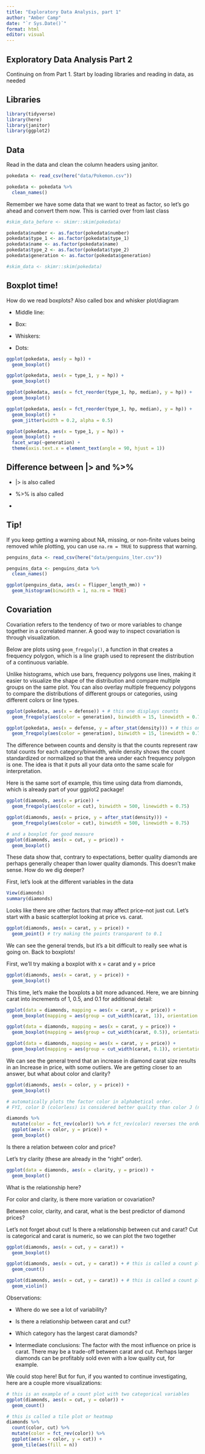 ```yaml
---
title: "Exploratory Data Analysis, part 1"
author: "Amber Camp"
date: "`r Sys.Date()`"
format: html
editor: visual
---
```


## Exploratory Data Analysis Part 2

Continuing on from Part 1. Start by loading libraries and reading in data, as needed

## Libraries

```r
library(tidyverse)
library(here)
library(janitor)
library(ggplot2)
```

## Data

Read in the data and clean the column headers using janitor.

```r
pokedata <- read_csv(here("data/Pokemon.csv"))

pokedata <- pokedata %>%
  clean_names()
```

Remember we have some data that we want to treat as factor, so let's go ahead and convert them now. This is carried over from last class

```r
#skim_data_before <- skimr::skim(pokedata)

pokedata$number <- as.factor(pokedata$number)
pokedata$type_1 <- as.factor(pokedata$type_1)
pokedata$name <- as.factor(pokedata$name)
pokedata$type_2 <- as.factor(pokedata$type_2)
pokedata$generation <- as.factor(pokedata$generation)

#skim_data <- skimr::skim(pokedata)
```

## Boxplot time!

How do we read boxplots? Also called box and whisker plot/diagram

-   Middle line:

-   Box:

-   Whiskers:

-   Dots:

```r
ggplot(pokedata, aes(y = hp)) +
  geom_boxplot()

ggplot(pokedata, aes(x = type_1, y = hp)) +
  geom_boxplot()

ggplot(pokedata, aes(x = fct_reorder(type_1, hp, median), y = hp)) +
  geom_boxplot()

ggplot(pokedata, aes(x = fct_reorder(type_1, hp, median), y = hp)) +
  geom_boxplot() +
  geom_jitter(width = 0.2, alpha = 0.5)

ggplot(pokedata, aes(x = type_1, y = hp)) +
  geom_boxplot() +
  facet_wrap(~generation) +
  theme(axis.text.x = element_text(angle = 90, hjust = 1))
```

## Difference between \|\> and %\>%

-   \|\> is also called

-   %\>% is also called

-   

## Tip!

If you keep getting a warning about NA, missing, or non-finite values being removed while plotting, you can use `na.rm = TRUE` to suppress that warning.

```r
penguins_data <- read_csv(here("data/penguins_lter.csv"))

penguins_data <- penguins_data %>%
  clean_names()

ggplot(penguins_data, aes(x = flipper_length_mm)) +
  geom_histogram(binwidth = 1, na.rm = TRUE)
```

## Covariation

Covariation refers to the tendency of two or more variables to change together in a correlated manner. A good way to inspect covariation is through visualization.

Below are plots using `geom_freqpoly()`, a function in that creates a frequency polygon, which is a line graph used to represent the distribution of a continuous variable.

Unlike histograms, which use bars, frequency polygons use lines, making it easier to visualize the shape of the distribution and compare multiple groups on the same plot. You can also overlay multiple frequency polygons to compare the distributions of different groups or categories, using different colors or line types.

```r
ggplot(pokedata, aes(x = defense)) + # this one displays counts
  geom_freqpoly(aes(color = generation), binwidth = 15, linewidth = 0.75)

ggplot(pokedata, aes(x = defense, y = after_stat(density))) + # this one displays density
  geom_freqpoly(aes(color = generation), binwidth = 15, linewidth = 0.75)
```

The difference between counts and density is that the counts represent raw total counts for each category/binwidth, while density shows the count standardized or normalized so that the area under each frequency polygon is one. The idea is that it puts all your data onto the same scale for interpretation.

Here is the same sort of example, this time using data from diamonds, which is already part of your ggplot2 package!

```r
ggplot(diamonds, aes(x = price)) + 
  geom_freqpoly(aes(color = cut), binwidth = 500, linewidth = 0.75)

ggplot(diamonds, aes(x = price, y = after_stat(density))) + 
  geom_freqpoly(aes(color = cut), binwidth = 500, linewidth = 0.75)

# and a boxplot for good measure
ggplot(diamonds, aes(x = cut, y = price)) +
  geom_boxplot()

```

These data show that, contrary to expectations, better quality diamonds are perhaps generally cheaper than lower quality diamonds. This doesn't make sense. How do we dig deeper?

First, let's look at the different variables in the data

```r
View(diamonds)
summary(diamonds)
```

Looks like there are other factors that may affect price–not just cut. Let's start with a basic scatterplot looking at price vs. carat.

```r
ggplot(diamonds, aes(x = carat, y = price)) +
  geom_point() # try making the points transparent to 0.1
```

We can see the general trends, but it's a bit difficult to really see what is going on. Back to boxplots!

First, we'll try making a boxplot with x = carat and y = price

```r
ggplot(diamonds, aes(x = carat, y = price)) +
  geom_boxplot()
```

This time, let's make the boxplots a bit more advanced. Here, we are binning carat into increments of 1, 0.5, and 0.1 for additional detail:

```r
ggplot(data = diamonds, mapping = aes(x = carat, y = price)) +
  geom_boxplot(mapping = aes(group = cut_width(carat, 1)), orientation = "x")

ggplot(data = diamonds, mapping = aes(x = carat, y = price)) +
  geom_boxplot(mapping = aes(group = cut_width(carat, 0.5)), orientation = "x")

ggplot(data = diamonds, mapping = aes(x = carat, y = price)) +
  geom_boxplot(mapping = aes(group = cut_width(carat, 0.1)), orientation = "x")
```

We can see the general trend that an increase in diamond carat size results in an Increase in price, with some outliers. We are getting closer to an answer, but what about color and clarity?

```r
ggplot(diamonds, aes(x = color, y = price)) +
  geom_boxplot()

# automatically plots the factor color in alphabetical order.
# FYI, color D (colorless) is considered better quality than color J (near colorless, more yellow), so let's reverse the order

diamonds %>%
  mutate(color = fct_rev(color)) %>% # fct_rev(color) reverses the order of factors
  ggplot(aes(x = color, y = price)) +
  geom_boxplot()
```

Is there a relation between color and price?

Let's try clarity (these are already in the "right" order).

```r
ggplot(data = diamonds, aes(x = clarity, y = price)) +
  geom_boxplot()
```

What is the relationship here?

For color and clarity, is there more variation or covariation?

Between color, clarity, and carat, what is the best predictor of diamond prices?

Let's not forget about cut! Is there a relationship between cut and carat? Cut is categorical and carat is numeric, so we can plot the two together

```r
ggplot(diamonds, aes(x = cut, y = carat)) +
  geom_boxplot()

ggplot(diamonds, aes(x = cut, y = carat)) + # this is called a count plot
  geom_count()

ggplot(diamonds, aes(x = cut, y = carat)) + # this is called a count plot
  geom_violin()
```

Observations:

-   Where do we see a lot of variability?

-   Is there a relationship between carat and cut?

-   Which category has the largest carat diamonds?

-   Intermediate conclusions: The factor with the most influence on price is carat. There may be a trade-off between carat and cut. Perhaps larger diamonds can be profitably sold even with a low quality cut, for example.

We could stop here! But for fun, if you wanted to continue investigating, here are a couple more visualizations:

```r
# this is an example of a count plot with two categorical variables
ggplot(diamonds, aes(x = cut, y = color)) +
  geom_count()

# this is called a tile plot or heatmap
diamonds %>% 
  count(color, cut) %>%  
  mutate(color = fct_rev(color)) %>%
  ggplot(aes(x = color, y = cut)) +
  geom_tile(aes(fill = n))


```
